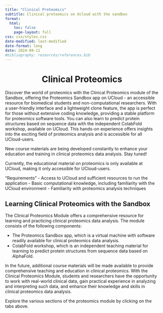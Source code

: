 ```yaml
---
title: "Clinical Proteomics"
subtitle: Clinical proteomics on Ucloud with the sandbox
format:
  html:
    toc: false
    page-layout: full
css: css/styles.css
date-modified: last-modified
date-format: long
date: 2024-09-11
#bibliography: resources/references.bib
---
```


<center>
# Clinical Proteomics
</center>

Discover the world of proteomics with the Clinical Proteomics module of the Sandbox, offering the Proteomics Sandbox app on UCloud - an accessible resource for biomedical students and non-computational researchers. With a user-friendly interface and a lightweight clone feature, the app is perfect for those without extensive coding knowledge, providing a stable platform for proteomics software tools. You can also learn to predict protein structures based on sequence data with the independent ColabFold workshop, available on UCloud. This hands-on experience offers insights into the exciting field of proteomics analysis and is accessible for all UCloud-users.  

New course materials are being developed constantly to enhance your education and training in clinical proteomics data analysis. Stay tuned!

:::{.callout-warning title="Disclaimer and requirements"}

Currently, the educational material on proteomics is only available at UCloud, making it only accessible for UCloud-users.


"Requirements"
    - Access to UCloud and sufficient resources to run the application
    - Basic computational knowledge, including familiarity with the UCloud environment
    - Familiarity with proteomics analysis techniques
:::


## Learning Clinical Proteomics with the Sandbox
The Clinical Proteomics Module offers a comprehensive resource for learning and practicing clinical proteomics data analysis. The module consists of the following components:

- The Proteomics Sandbox app, which is a virtual machine with software readily available for clinical proteomics data analysis.  
- ColabFold workshop, which is an independent teaching material for learning to predict protein structures from sequence data based on AlphaFold.  

In the future, additional course materials will be made available to provide comprehensive teaching and education in clinical proteomics. With the Clinical Proteomics Module, students and researchers have the opportunity to work with real-world clinical data, gain practical experience in analyzing and interpreting such data, and enhance their knowledge and skills in clinical proteomics data analysis.

Explore the various sections of the proteomics module by clicking on the tabs above.
